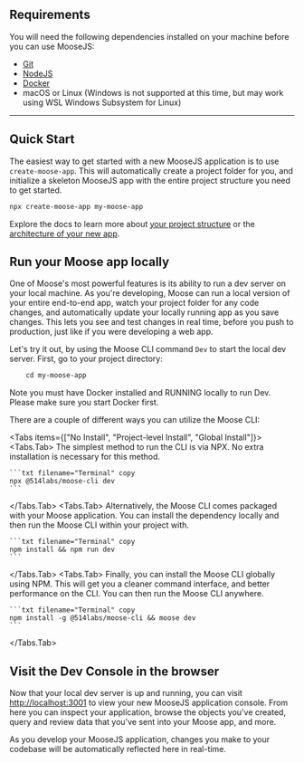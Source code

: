
## Requirements

You will need the following dependencies installed on your machine before you can use MooseJS:

- [Git](https://git-scm.com/)
- [NodeJS](https://nodejs.org/en/)
- [Docker](https://www.docker.com/)
- macOS or Linux (Windows is not supported at this time, but may work using WSL Windows Subsystem for Linux)

---

## Quick Start

The easiest way to get started with a new MooseJS application is to use `create-moose-app`. This will automatically create a project folder for you, and initialize a skeleton MooseJS app with the entire project structure you need to get started.

```txt filename="Terminal" copy
npx create-moose-app my-moose-app
```

Explore the docs to learn more about [your project structure](https://docs.moosejs.com/getting-started/project-structure) or the [architecture of your new app](https://docs.moosejs.com/getting-started/architecture).

## Run your Moose app locally

One of Moose's most powerful features is its ability to run a dev server on your local machine. As you're developing, Moose can run a local version of your entire end-to-end app, watch your project folder for any code changes, and automatically update your locally running app as you save changes. This lets you see and test changes in real time, before you push to production, just like if you were developing a web app.

Let's try it out, by using the Moose CLI command `Dev` to start the local dev server. First, go to your project directory:

```txt filename="Terminal" copy
    cd my-moose-app
```

<Callout>
  Note you must have Docker installed and RUNNING locally to run Dev. Please
  make sure you start Docker first.
</Callout>

There are a couple of different ways you can utilize the Moose CLI:

<Tabs items={["No Install", "Project-level Install", "Global Install"]}>
  <Tabs.Tab>
    The simplest method to run the CLI is via NPX. No extra installation is
    necessary for this method.

    ```txt filename="Terminal" copy
    npx @514labs/moose-cli dev
    ```

  </Tabs.Tab>
  <Tabs.Tab>
    Alternatively, the Moose CLI comes packaged with your Moose application. You
    can install the dependency locally and then run the Moose CLI within your
    project with.

    ```txt filename="Terminal" copy
    npm install && npm run dev
    ```

  </Tabs.Tab>
  <Tabs.Tab>
    Finally, you can install the Moose CLI globally using NPM. This will get you
    a cleaner command interface, and better performance on the CLI. You can then
    run the Moose CLI anywhere.

    ```txt filename="Terminal" copy
    npm install -g @514labs/moose-cli && moose dev
    ```

  </Tabs.Tab>
</Tabs>

## Visit the Dev Console in the browser

Now that your local dev server is up and running, you can visit [http://localhost:3001](http://localhost:3001) to view your new MooseJS application console. From here you can inspect your application, browse the objects you've created, query and review data that you've sent into your Moose app, and more.

As you develop your MooseJS application, changes you make to your codebase will be automatically reflected here in real-time.
